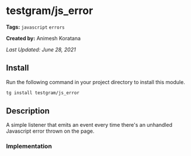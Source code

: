 # testgram/js_error

**Tags:** `javascript` `errors`

**Created by:** Animesh Koratana

*Last Updated: June 28, 2021*

## Install
Run the following command in your project directory to install this module.
```bash
tg install testgram/js_error
```

## Description
A simple listener that emits an event every time there's an unhandled Javascript error thrown on the page.

### Implementation

<Gist id="ba9d50c98715db9c55085fa57d9652e7"/>